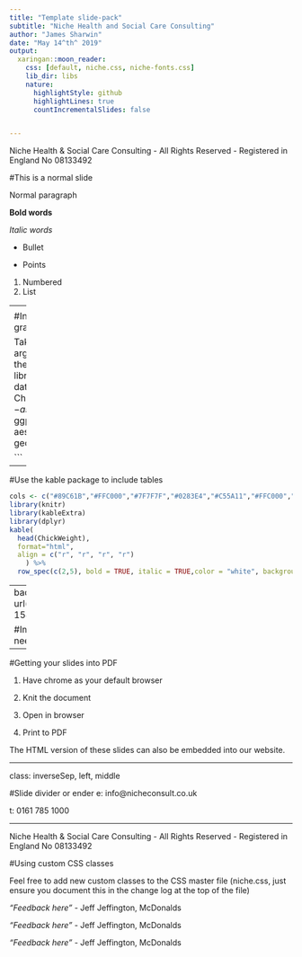 ```yaml
---
title: "Template slide-pack"
subtitle: "Niche Health and Social Care Consulting"
author: "James Sharwin"
date: "May 14^th^ 2019"
output:
  xaringan::moon_reader:
    css: [default, niche.css, niche-fonts.css]
    lib_dir: libs
    nature:
      highlightStyle: github
      highlightLines: true
      countIncrementalSlides: false


---
```

<div class="my-footer"><span>Niche Health & Social Care Consulting - All Rights Reserved - Registered in England No 08133492</span></div>

#This is a normal slide

Normal paragraph

**Bold words**

*Italic words* 

* Bullet

* Points

1. Numbered
2. List

---
<div class="my-footer"><span>Niche Health & Social Care Consulting - All Rights Reserved - Registered in England No 08133492</span></div> 

#Setting up a new presentation

1. Make a github repository and clone this to your PC

2. Take copies of the Niche.css and Niche-fonts.css files and save them in your folder (in NicheAssets folder)

3. In R studio go to **file > new file > R Markdown > From template > Ninja Presentation > OK*

4. Save the R document in your folder

5. If you want to add a client logo then look at the powerpoint "*Custom slide deck cover sheet*"" (in NicheAssets folder)

Once you have done all this, your R workbook is ready to go

---
<div class="my-footer"><span>Niche Health & Social Care Consulting - All Rights Reserved - Registered in England No 08133492</span></div> 

#Include R code and output graphs by doing the following

Take notes of all of the arguments I am passing to the block of code
```r
library(ggplot2)
data("ChickWeight")
ChickWeight$Time <- as.factor(ChickWeight$Time)
ggplot(ChickWeight, aes(x=Time,y=weight)) + geom_boxplot()

```


---

#Use the kable package to include tables

```r
cols <- c("#89C61B","#FFC000","#7F7F7F","#0283E4","#C55A11","#FFC000","#7F7F7F","#000000")
library(knitr)
library(kableExtra)
library(dplyr)
kable(
  head(ChickWeight),
  format="html",
  align = c("r", "r", "r", "r")
    ) %>% 
  row_spec(c(2,5), bold = TRUE, italic = TRUE,color = "white", background = cols[4])
```
---
background-image: url(https://ichef.bbci.co.uk/news/660/cpsprodpb/DED5/production/_104154075_gettyimages-154948449.jpg)
background-size: cover
<div class="my-footer"><span>Niche Health & Social Care Consulting - All Rights Reserved - Registered in England No 08133492</span></div> 

#Images
####If you need to include a powerpoint slide then save it as a PNG and do this^
(it needs to go above. CSS first, then content)

---

#Getting your slides into PDF

1. Have chrome as your default browser

2. Knit the document

3. Open in browser

4. Print to PDF

The HTML version of these slides can also be embedded into our website.


---

class: inverseSep, left, middle

#Slide divider or ender
e: info@nicheconsult.co.uk

t: 0161 785 1000

---
<div class="my-footer"><span>Niche Health & Social Care Consulting - All Rights Reserved - Registered in England No 08133492</span></div> 

#Using custom CSS classes

Feel free to add new custom classes to the CSS master file (niche.css, just ensure you document this in the change log at the top of the file)
<div class="bubblewrap"><p class="bubble1"><i>"Feedback here"</i> - Jeff Jeffington, McDonalds</p></div>
<div class="bubblewrap"><p class="bubble2"><i>"Feedback here"</i> - Jeff Jeffington, McDonalds</p></div>
<div class="bubblewrap"><p class="bubble1"><i>"Feedback here"</i> - Jeff Jeffington, McDonalds</p></div>





